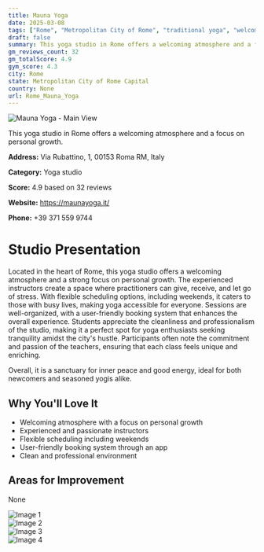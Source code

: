 ```yaml
---
title: Mauna Yoga
date: 2025-03-08
tags: ["Rome", "Metropolitan City of Rome", "traditional yoga", "welcoming", "professional", "Rome"]  
draft: false
summary: This yoga studio in Rome offers a welcoming atmosphere and a focus on personal growth.
gm_reviews_count: 32
gm_totalScore: 4.9
gym_score: 4.3
city: Rome
state: Metropolitan City of Rome Capital
country: None
url: Rome_Mauna_Yoga
---
```


<div className="aspect-[16/9] relative my-8">
  <img 
    src="https://lh5.googleusercontent.com/p/AF1QipOMRCLtQsFavgBzlk_3mw7CeqwlXHeHUoTrP0e2=w1920-h1080-k-no"
    alt="Mauna Yoga - Main View"
    className="object-cover absolute inset-0 w-full h-full rounded-lg"
  />
</div>

This yoga studio in Rome offers a welcoming atmosphere and a focus on personal growth.

**Address:** Via Rubattino, 1, 00153 Roma RM, Italy

**Category:** Yoga studio

**Score:** 4.9 based on 32 reviews

**Website:** https://maunayoga.it/

**Phone:** +39 371 559 9744

# Studio Presentation

Located in the heart of Rome, this yoga studio offers a welcoming atmosphere and a strong focus on personal growth. The experienced instructors create a space where practitioners can give, receive, and let go of stress. With flexible scheduling options, including weekends, it caters to those with busy lives, making yoga accessible for everyone. Sessions are well-organized, with a user-friendly booking system that enhances the overall experience. Students appreciate the cleanliness and professionalism of the studio, making it a perfect spot for yoga enthusiasts seeking tranquility amidst the city's hustle. Participants often note the commitment and passion of the teachers, ensuring that each class feels unique and enriching.

Overall, it is a sanctuary for inner peace and good energy, ideal for both newcomers and seasoned yogis alike.

## Why You'll Love It

- Welcoming atmosphere with a focus on personal growth
- Experienced and passionate instructors
- Flexible scheduling including weekends
- User-friendly booking system through an app
- Clean and professional environment

## Areas for Improvement

None

<div className="grid grid-cols-1 xl:grid-cols-2 gap-4 my-8">
<div className="aspect-[4/3] relative"><img src="https://lh5.googleusercontent.com/p/AF1QipPhljGyIXIz5alx03t12Xk_1A-vPsYXkQa5CGd8=w1920-h1080-k-no" alt="Image 1" className="object-cover absolute inset-0 w-full h-full rounded-lg" /></div>
<div className="aspect-[4/3] relative"><img src="https://lh5.googleusercontent.com/p/AF1QipMHw0P6ZgnluPkE96Rrlz9W8Rf53ZTKUL0dDEr0=w1920-h1080-k-no" alt="Image 2" className="object-cover absolute inset-0 w-full h-full rounded-lg" /></div>
<div className="aspect-[4/3] relative"><img src="https://lh5.googleusercontent.com/p/AF1QipPDy__x7G-FRpc8Qtwb-X-71kYhm2A2V5JiMh5u=w1920-h1080-k-no" alt="Image 3" className="object-cover absolute inset-0 w-full h-full rounded-lg" /></div>
<div className="aspect-[4/3] relative"><img src="https://lh5.googleusercontent.com/p/AF1QipMPq0-Y0rkGNscOGfz6C9UjctuQMVc_29RfX4sI=w1920-h1080-k-no" alt="Image 4" className="object-cover absolute inset-0 w-full h-full rounded-lg" /></div>
</div>